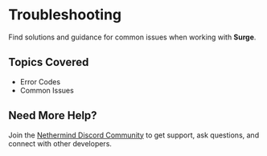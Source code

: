 # Troubleshooting

Find solutions and guidance for common issues when working with **Surge**.

## Topics Covered

- Error Codes
- Common Issues

## Need More Help?

Join the [Nethermind Discord Community](https://discord.com/invite/PaCMRFdvWT) to get support, ask questions, and connect with other developers.
